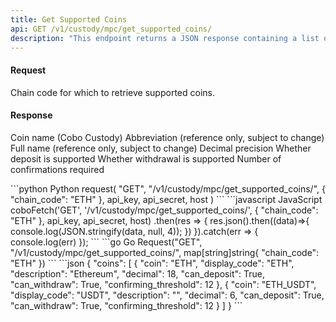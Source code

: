 ```yaml
---
title: Get Supported Coins
api: GET /v1/custody/mpc/get_supported_coins/ 
description: "This endpoint returns a JSON response containing a list of supported coins for a given chain. The response includes the coin code, display code, description, decimal, deposit and withdrawal availability, and confirming threshold."
---
```

#### Request
<ParamField body="chain_code" type="String" required>Chain code for which to retrieve supported coins.</ParamField>

#### Response
<ResponseField name="coin" type="String" >Coin name (Cobo Custody)</ResponseField>
<ResponseField name="display_code" type="String" >Abbreviation (reference only, subject to change)</ResponseField>
<ResponseField name="description" type="String" >Full name (reference only, subject to change)</ResponseField> 
<ResponseField name="decimal" type="Int" >Decimal precision</ResponseField> 
<ResponseField name="can_deposit" type="Bool" >Whether deposit is supported</ResponseField> 
<ResponseField name="can_withdraw" type="Bool" >Whether withdrawal is supported</ResponseField> 
<ResponseField name="confirming_threshold" type="Int" >Number of confirmations required</ResponseField>

<RequestExample>
```python Python
request(
    "GET",
    "/v1/custody/mpc/get_supported_coins/",
    {
        "chain_code": "ETH"
    },
    api_key, api_secret, host
)
```
```javascript JavaScript
coboFetch('GET', '/v1/custody/mpc/get_supported_coins/', {
  "chain_code": "ETH"
}, api_key, api_secret, host)
    .then(res => {
        res.json().then((data)=>{
            console.log(JSON.stringify(data, null, 4));
        })
    }).catch(err => {
        console.log(err)
    });
```
```go Go
Request("GET", "/v1/custody/mpc/get_supported_coins/", map[string]string{
 "chain_code": "ETH"
})
```
</RequestExample>

<ResponseExample>
```json
{
  "coins": [
    {
      "coin": "ETH",
      "display_code": "ETH",
      "description": "Ethereum",
      "decimal": 18,
      "can_deposit": True,
      "can_withdraw": True,
      "confirming_threshold": 12
    },
    {
      "coin": "ETH_USDT",
      "display_code": "USDT",
      "description": "",
      "decimal": 6,
      "can_deposit": True,
      "can_withdraw": True,
      "confirming_threshold": 12
    }
  ]
}
```
</ResponseExample>
